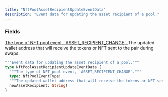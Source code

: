 ```yaml
---
title: "NftPoolAssetRecipientUpdateEventData"
description: "Event data for updating the asset recipient of a pool."
---
```


### Fields

<a href="/api-reference/types/nftpooleventtype">
  <ResponseField name="type" type="NftPoolEventType!" required>
    The type of NFT pool event, `ASSET_RECIPIENT_CHANGE`.
  </ResponseField>
</a>

<ResponseField name="newAssetRecipient" type="String!" required>
  The updated wallet address that will receive the tokens or NFT sent to the pair during swaps.
</ResponseField>


```graphql NftPoolAssetRecipientUpdateEventData
"""Event data for updating the asset recipient of a pool."""
type NftPoolAssetRecipientUpdateEventData {
  """The type of NFT pool event, `ASSET_RECIPIENT_CHANGE`."""
  type: NftPoolEventType!
  """The updated wallet address that will receive the tokens or NFT sent to the pair during swaps."""
  newAssetRecipient: String!
}
```
